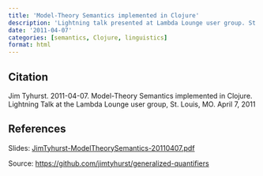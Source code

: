 ```yaml
---
title: 'Model-Theory Semantics implemented in Clojure'
description: 'Lightning talk presented at Lambda Lounge user group. St. Louis, MO. April 7, 2011.'
date: '2011-04-07'
categories: [semantics, Clojure, linguistics]
format: html
---
```


## Citation

Jim Tyhurst. 2011-04-07. Model-Theory Semantics implemented in Clojure.
Lightning Talk at the Lambda Lounge user group, St. Louis, MO.
April 7, 2011

## References

Slides: [JimTyhurst-ModelTheorySemantics-20110407.pdf](./JimTyhurst-ModelTheorySemantics-20110407.pdf)

Source: [https://github.com/jimtyhurst/generalized-quantifiers](https://github.com/jimtyhurst/generalized-quantifiers)
